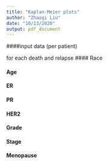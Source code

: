 ```yaml
---
title: "Kaplan-Meier plots"
author: "Zhaoqi Liu"
date: "10/13/2020"
output: pdf_document
---
```

####input data (per patient)


for each death and relapse 
#### Race 


#### Age

#### ER

#### PR

#### HER2

#### Grade
#### Stage
#### Menopause


